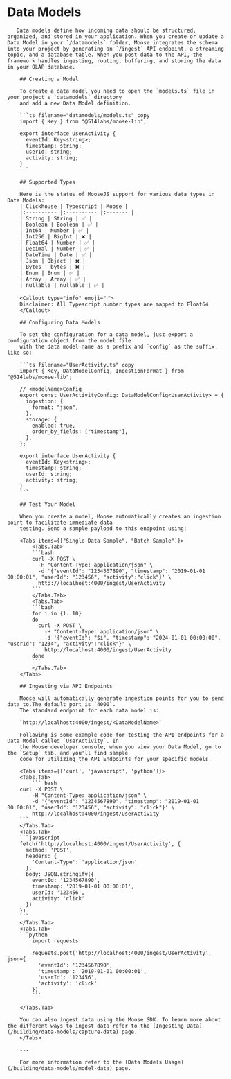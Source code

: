 
# Data Models

       Data models define how incoming data should be structured, organized, and stored in your application. When you create or update a Data Model in your `/datamodels` folder, Moose integrates the schema into your project by generating an `/ingest` API endpoint, a streaming topic, and a database table. When you post data to the API, the framework handles ingesting, routing, buffering, and storing the data in your OLAP database.

        ## Creating a Model

        To create a data model you need to open the `models.ts` file in your project's `datamodels` directory
        and add a new Data Model definition.

        ```ts filename="datamodels/models.ts" copy
        import { Key } from "@514labs/moose-lib";

        export interface UserActivity {
          eventId: Key<string>;
          timestamp: string;
          userId: string;
          activity: string;
        }
        ```

        ## Supported Types

        Here is the status of MooseJS support for various data types in Data Models:
        | Clickhouse | Typescript | Moose |
        |:---------- |:---------- |:------- |
        | String | String | ✅ |
        | Boolean | Boolean | ✅ |
        | Int64 | Number | ✅ |
        | Int256 | BigInt | ❌ |
        | Float64 | Number | ✅ |
        | Decimal | Number | ✅ |
        | DateTime | Date | ✅ |
        | Json | Object | ❌ |
        | Bytes | bytes | ❌ |
        | Enum | Enum | ✅ |
        | Array | Array | ✅ |
        | nullable | nullable | ✅ |

        <Callout type="info" emoji="ℹ️">
        Disclaimer: All Typescript number types are mapped to Float64
        </Callout>

        ## Configuring Data Models

        To set the configuration for a data model, just export a configuration object from the model file
        with the data model name as a prefix and `config` as the suffix, like so:

        ```ts filename="UserActivity.ts" copy
        import { Key, DataModelConfig, IngestionFormat } from "@514labs/moose-lib";

        // <modelName>Config
        export const UserActivityConfig: DataModelConfig<UserActivity> = {
          ingestion: {
            format: "json",
          },
          storage: {
            enabled: true,
            order_by_fields: ["timestamp"],
          },
        };

        export interface UserActivity {
          eventId: Key<string>;
          timestamp: string;
          userId: string;
          activity: string;
        }
        ```

        ## Test Your Model

        When you create a model, Moose automatically creates an ingestion point to facilitate immediate data
        testing. Send a sample payload to this endpoint using:

        <Tabs items={["Single Data Sample", "Batch Sample"]}>
            <Tabs.Tab>
            ```bash
            curl -X POST \
              -H "Content-Type: application/json" \
              -d '{"eventId": "1234567890", "timestamp": "2019-01-01 00:00:01", "userId": "123456", "activity":"click"}' \
              http://localhost:4000/ingest/UserActivity
            ```
            </Tabs.Tab>
            <Tabs.Tab>
            ```bash
            for i in {1..10}
            do
              curl -X POST \
                -H "Content-Type: application/json" \
                -d '{"eventId": "$i", "timestamp": "2024-01-01 00:00:00", "userId": "1234", "activity":"click"}' \
                http://localhost:4000/ingest/UserActivity
            done
            ```
            </Tabs.Tab>
        </Tabs>

        ## Ingesting via API Endpoints

        Moose will automatically generate ingestion points for you to send data to.The default port is `4000`.
        The standard endpoint for each data model is:

        `http://localhost:4000/ingest/<DataModelName>`

        Following is some example code for testing the API endpoints for a Data Model called `UserActivity`. In
        the Moose developer console, when you view your Data Model, go to the `Setup` tab, and you'll find sample
        code for utilizing the API Endpoints for your specific models.

        <Tabs items={['curl', 'javascript', 'python']}>
        <Tabs.Tab>
            ``` bash
        curl -X POST \
            -H "Content-Type: application/json" \
            -d '{"eventId": "1234567890", "timestamp": "2019-01-01 00:00:01", "userId": "123456", "activity": "click"}' \
            http://localhost:4000/ingest/UserActivity
        ```
        </Tabs.Tab>
        <Tabs.Tab>
        ```javascript
        fetch('http://localhost:4000/ingest/UserActivity', {
          method: 'POST',
          headers: {
            'Content-Type': 'application/json'
          },
          body: JSON.stringify({
            eventId: '1234567890',
            timestamp: '2019-01-01 00:00:01',
            userId: '123456',
            activity: 'click'
          })
        })
        ```
        </Tabs.Tab>
        <Tabs.Tab>
        ```python
            import requests

            requests.post('http://localhost:4000/ingest/UserActivity', json={
              'eventId': '1234567890',
              'timestamp': '2019-01-01 00:00:01',
              'userId': '123456',
              'activity': 'click'
            })
            ```

        </Tabs.Tab>

        You can also ingest data using the Moose SDK. To learn more about the different ways to ingest data refer to the [Ingesting Data](/building/data-models/capture-data) page.
        </Tabs>

        ---

        For more information refer to the [Data Models Usage](/building/data-models/model-data) page.
